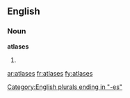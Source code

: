 ==English==

===Noun===
'''atlases'''

# {{plural of|[[atlas]]}}

[[Category:English plurals ending in "-es"]]

[[ar:atlases]]
[[fr:atlases]]
[[fy:atlases]]